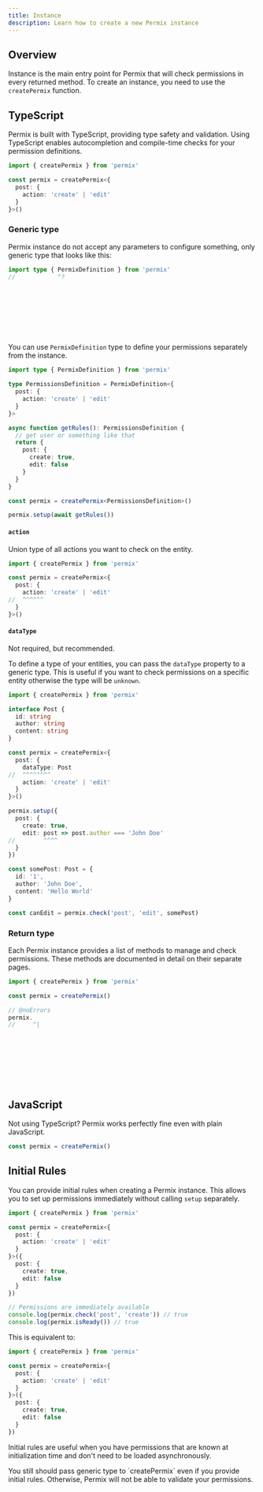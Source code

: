 ```yaml
---
title: Instance
description: Learn how to create a new Permix instance
---
```


## Overview

Instance is the main entry point for Permix that will check permissions in every returned method. To create an instance, you need to use the `createPermix` function.

## TypeScript

Permix is built with TypeScript, providing type safety and validation. Using TypeScript enables autocompletion and compile-time checks for your permission definitions.

```ts twoslash title="/lib/permix.ts"
import { createPermix } from 'permix'

const permix = createPermix<{
  post: {
    action: 'create' | 'edit'
  }
}>()
```

### Generic type

Permix instance do not accept any parameters to configure something, only generic type that looks like this:

```ts twoslash
import type { PermixDefinition } from 'permix'
//            ^?










```

You can use `PermixDefinition` type to define your permissions separately from the instance.

```ts twoslash title="/lib/permix.ts"
import type { PermixDefinition } from 'permix'

type PermissionsDefinition = PermixDefinition<{
  post: {
    action: 'create' | 'edit'
  }
}>

async function getRules(): PermissionsDefinition {
  // get user or something like that
  return {
    post: {
      create: true,
      edit: false
    }
  }
}

const permix = createPermix<PermissionsDefinition>()

permix.setup(await getRules())
```

#### `action`

Union type of all actions you want to check on the entity.

```ts twoslash title="/lib/permix.ts"
import { createPermix } from 'permix'

const permix = createPermix<{
  post: {
    action: 'create' | 'edit'
//  ^^^^^^
  }
}>()
```

#### `dataType`

<Callout>
Not required, but recommended.
</Callout>

To define a type of your entities, you can pass the `dataType` property to a generic type. This is useful if you want to check permissions on a specific entity otherwise the type will be `unknown`.

```ts twoslash title="/lib/permix.ts"
import { createPermix } from 'permix'

interface Post {
  id: string
  author: string
  content: string
}

const permix = createPermix<{
  post: {
    dataType: Post
//  ^^^^^^^^
    action: 'create' | 'edit'
  }
}>()

permix.setup({
  post: {
    create: true,
    edit: post => post.author === 'John Doe'
//        ^^^^
  }
})

const somePost: Post = {
  id: '1',
  author: 'John Doe',
  content: 'Hello World'
}

const canEdit = permix.check('post', 'edit', somePost)
```

### Return type

Each Permix instance provides a list of methods to manage and check permissions. These methods are documented in detail on their separate pages.

```ts twoslash title="/lib/permix.ts"
import { createPermix } from 'permix'

const permix = createPermix()

// @noErrors
permix.
//     ^|










```

## JavaScript

Not using TypeScript? Permix works perfectly fine even with plain JavaScript.

```js title="/lib/permix.js"
const permix = createPermix()
```

## Initial Rules

You can provide initial rules when creating a Permix instance. This allows you to set up permissions immediately without calling `setup` separately.

```ts twoslash title="/lib/permix.ts"
import { createPermix } from 'permix'

const permix = createPermix<{
  post: {
    action: 'create' | 'edit'
  }
}>({
  post: {
    create: true,
    edit: false
  }
})

// Permissions are immediately available
console.log(permix.check('post', 'create')) // true
console.log(permix.isReady()) // true
```

This is equivalent to:

```ts twoslash title="/lib/permix.ts"
import { createPermix } from 'permix'

const permix = createPermix<{
  post: {
    action: 'create' | 'edit'
  }
}>({
  post: {
    create: true,
    edit: false
  }
})
```

Initial rules are useful when you have permissions that are known at initialization time and don't need to be loaded asynchronously.

<Callout type="warn">
You still should pass generic type to `createPermix` even if you provide initial rules. Otherwise, Permix will not be able to validate your permissions.
</Callout>
